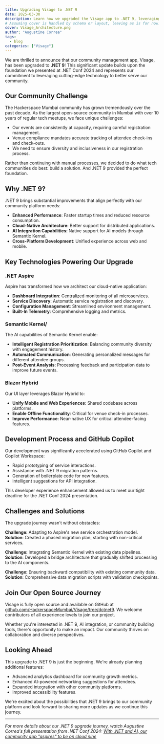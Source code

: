 ```yaml
---
title: Upgrading Visage to .NET 9
date: 2025-03-30
description: Learn how we upgraded the Visage app to .NET 9, leveraging cutting-edge features to enhance our community platform.
# Assuming cover is handled by schema or layout, leaving as is for now.
cover: Visage_Architecture.png
author: "Augustine Correa"
tags:
  - blog
categories: ["Visage"]
---
```


We are thrilled to announce that our community management app, Visage, has been upgraded to **.NET 9**! This significant update builds upon the foundation we presented at .NET Conf 2024 and represents our commitment to leveraging cutting-edge technology to better serve our community.

## Our Community Challenge

The Hackerspace Mumbai community has grown tremendously over the past decade. As the largest open-source community in Mumbai with over 10 years of regular tech meetups, we face unique challenges:

- Our events are consistently at capacity, requiring careful registration management.
- Venue compliance mandates accurate tracking of attendee check-ins and check-outs.
- We need to ensure diversity and inclusiveness in our registration process.

Rather than continuing with manual processes, we decided to do what tech communities do best: build a solution. And .NET 9 provided the perfect foundation.

## Why .NET 9?

.NET 9 brings substantial improvements that align perfectly with our community platform needs:

- **Enhanced Performance**: Faster startup times and reduced resource consumption.
- **Cloud-Native Architecture**: Better support for distributed applications.
- **AI Integration Capabilities**: Native support for AI models through Semantic Kernel.
- **Cross-Platform Development**: Unified experience across web and mobile.

## Key Technologies Powering Our Upgrade

### .NET Aspire

Aspire has transformed how we architect our cloud-native application:

- **Dashboard Integration**: Centralized monitoring of all microservices.
- **Service Discovery**: Automatic service registration and discovery.
- **Configuration Management**: Streamlined environment management.
- **Built-In Telemetry**: Comprehensive logging and metrics.

### Semantic Kernel/

The AI capabilities of Semantic Kernel enable:

- **Intelligent Registration Prioritization**: Balancing community diversity with engagement history.
- **Automated Communication**: Generating personalized messages for different attendee groups.
- **Post-Event Analysis**: Processing feedback and participation data to improve future events.

### Blazor Hybrid

Our UI layer leverages Blazor Hybrid to:

- **Unify Mobile and Web Experiences**: Shared codebase across platforms.
- **Enable Offline Functionality**: Critical for venue check-in processes.
- **Improve Performance**: Near-native UX for critical attendee-facing features.

## Development Process and GitHub Copilot

Our development was significantly accelerated using GitHub Copilot and Copilot Workspace:

- Rapid prototyping of service interactions.
- Assistance with .NET 9 migration patterns.
- Generation of boilerplate code for new features.
- Intelligent suggestions for API integration.

This developer experience enhancement allowed us to meet our tight deadline for the .NET Conf 2024 presentation.

## Challenges and Solutions

The upgrade journey wasn't without obstacles:

**Challenge**: Adapting to Aspire's new service orchestration model.  
**Solution**: Created a phased migration plan, starting with non-critical services.

**Challenge**: Integrating Semantic Kernel with existing data pipelines.  
**Solution**: Developed a bridge architecture that gradually shifted processing to the AI components.

**Challenge**: Ensuring backward compatibility with existing community data.  
**Solution**: Comprehensive data migration scripts with validation checkpoints.

## Join Our Open Source Journey

Visage is fully open source and available on GitHub at [github.com/HackerspaceMumbai/Visage/tree/dotnet9](https://github.com/HackerspaceMumbai/Visage/tree/dotnet9). We welcome contributors of all experience levels to join our project.

Whether you're interested in .NET 9, AI integration, or community building tools, there's opportunity to make an impact. Our community thrives on collaboration and diverse perspectives.

## Looking Ahead

This upgrade to .NET 9 is just the beginning. We're already planning additional features:

- Advanced analytics dashboard for community growth metrics.
- Enhanced AI-powered networking suggestions for attendees.
- Expanded integration with other community platforms.
- Improved accessibility features.

We're excited about the possibilities that .NET 9 brings to our community platform and look forward to sharing more updates as we continue this journey.

---

*For more details about our .NET 9 upgrade journey, watch Augustine Correa's full presentation from .NET Conf 2024: [With .NET and AI, our community app "aspires" to be on cloud nine](https://www.youtube.com/watch?v=LO4EfQT94BY)*